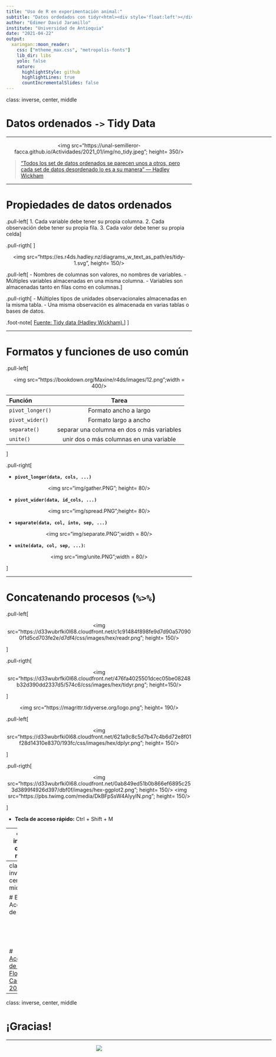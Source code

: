 ---
title: "Uso de R en experimentación animal:"
subtitle: "Datos ordedados con tidyr<html><div style='float:left'></div><hr color='#EB811B' size=1px width=800px></html>"
author: "Edimer David Jaramillo"
institute: "Universidad de Antioquia"
date: "2021-04-22"
output:
  xaringan::moon_reader:
    css: ["mtheme_max.css", "metropolis-fonts"]
    lib_dir: libs
    yolo: false
    nature:
      highlightStyle: github
      highlightLines: true
      countIncrementalSlides: false
---

class: inverse, center, middle

# Datos ordenados `->` **Tidy Data**
<html><div style='float:left'></div><hr color='#EB811B' size=1px width=720px></html> 

<center>
<img src="https://unal-semilleror-facca.github.io/Actividades/2021_01/img/no_tidy.jpeg"; height= 350/>
</center>

> [“Todos los set de datos ordenados se parecen unos a otros, pero cada set de datos desordenado lo es a su manera” — Hadley Wickham](https://vita.had.co.nz/papers/tidy-data.pdf)

---

# Propiedades de datos ordenados

.pull-left[
1. Cada variable debe tener su propia columna.
2. Cada observación debe tener su propia fila.
3. Cada valor debe tener su propia celda
]

.pull-rigth[
<center>
<img src="https://d33wubrfki0l68.cloudfront.net/476fa4025501dcec05be08248b32d390dd2337d5/574c6/css/images/hex/tidyr.png", height= 200/>
</center>
]


<center>
<img src="https://es.r4ds.hadley.nz/diagrams_w_text_as_path/es/tidy-1.svg", height= 150/>
</center>

.pull-left[
- Nombres de columnas son valores, no nombres de variables.
- Múltiples variables almacenadas en una misma columna.
- Variables son almacenadas tanto en filas como en columnas.
]

.pull-rigth[
- Múltiples tipos de unidades observacionales  almacenadas en la misma tabla.
- Una misma observación es almacenada en varias tablas o bases de datos.

.foot-note[
[Fuente: Tidy data (Hadley Wickham).](https://vita.had.co.nz/papers/tidy-data.pdf)
]
]


---

# Formatos y funciones de uso común



.pull-left[

<center> 
<img src="https://bookdown.org/Maxine/r4ds/images/12.png";width = 400/> 
</center>

| Función | Tarea |
| :--- | :----: |
| `pivot_longer()` | Formato ancho a largo |
| `pivot_wider()` |  Formato largo a ancho |
| `separate()` |  separar una columna en dos o más variables |
| `unite()`  | unir dos o más columnas en una variable |

]

.pull-right[

- **`pivot_longer(data, cols, ...)`**

<center> 
<img src="img/gather.PNG"; height= 80/> 
</center>

- **`pivot_wider(data, id_cols, ...)`**

<center> 
<img src="img/spread.PNG";height= 80/> 
</center>

- **`separate(data, col, into, sep, ...)`**

<center> 
<img src="img/separate.PNG";width = 80/> 
</center>

- **`unite(data, col, sep, ...)`:**

<center> 
<img src="img/unite.PNG";width = 80/> 
</center>
]

---

# Concatenando procesos (`%>%`)

.pull-left[

<center> 
<img src="https://d33wubrfki0l68.cloudfront.net/c1c91484f898fe9d7d90a570900f1d5cd703fe2e/d7df4/css/images/hex/readr.png"; height= 150/> 
</center>



]

.pull-rigth[

<center> 
<img src="https://d33wubrfki0l68.cloudfront.net/476fa4025501dcec05be08248b32d390dd2337d5/574c6/css/images/hex/tidyr.png"; height=150/> 
</center>

]



<center> 
<img src="https://magrittr.tidyverse.org/logo.png"; height= 190/> 
</center>

.pull-left[

<center> 
<img src="https://d33wubrfki0l68.cloudfront.net/621a9c8c5d7b47c4b6d72e8f01f28d14310e8370/193fc/css/images/hex/dplyr.png"; height= 150/> 
</center>



]

.pull-rigth[

<center> 
<img src="https://d33wubrfki0l68.cloudfront.net/0ab849ed51b0b866ef6895c253d3899f4926d397/dbf0f/images/hex-ggplot2.png"; height= 150/> <img src="https://pbs.twimg.com/media/DkBFpSsW4AIyyIN.png"; height= 150/>
</center>



]

- **Tecla de acceso rápido:** Ctrl + Shift + M

---
class: inverse, center, middle
<html><div style='float:left'></div><hr color='#EB811B' size=1px width=720px></html> 


# Ejemplo: Homicidios en Quindío

<br>
<br>
<br>
<br>
# [Consultar datos abiertos *homicidios departamento del Quindío 1990-2017*](https://www.datos.gov.co/Estad-sticas-Nacionales/Tasas-de-homicidios-seg-n-municipios-por-cien-mil-/7n7b-qavj)

---
class: inverse, center, middle
<html><div style='float:left'></div><hr color='#EB811B' size=1px width=720px></html>

# Ejemplo: Accidentes de tránsito

<br>
<br>
<br>
<br>
# [Accidentes de tránsito Florencia, Caquetá 2011](https://www.datos.gov.co/Estad-sticas-Nacionales/Accidentes-de-transporte-tasas-de-lesiones-por-100/6fck-pt5v)

---
class: inverse, center, middle

# ¡Gracias!

<html><div style='float:left'></div><hr color='#EB811B' size=1px width=720px></html> 

<center>
<img src="img/gracias.gif"/>
</center>

